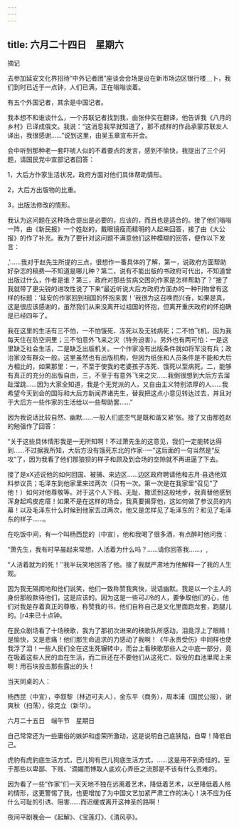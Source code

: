 ```yaml
---
---
---
```

title: 六月二十四日　星期六
---




摘记

去参加延安文化界招待“中外记者团”座谈会会场是设在新市场边区银行楼＿卜，我们到时已近于一点钟，人们已满，正在嗡嗡谈着。

有五个外国记者，其余是中国记者。

我本想不和谁谈什么，一个苏联记者找到我，由张仲实在翻译，他告诉我《八月的乡村》已译成俄文。我说：“这消息我早就知道了，那不成样的作品承蒙苏联友人译出，我很感谢……”说到这里，由吴玉章宣布开会。

会中听到那种老一套吓唬人似的不着要点的发言，感到不愉快，我提出了三个问题，请国民党中宣部记者回答：

1，大后方作家生活状况，政府方面对他们具体帮助情形。

2，大后方出版物的比重。

3，出版法修改的情形。

我认为这问题在这种场合提出是必要的，应该的，而且也是适合的。接了他们嗡嗡一阵，由《新民报》一个姓赵的，戴眼镜瘦而精明的人起来回答，接了由《大公报》的作了补充。我为了要针对这问题不满意他们这种模糊的回答，便作以下发言：

,'……我对于赵先生所提的三点，很想作一番具体的了解，第一，说政府方面帮助好杂志的稿费―不知道是哪儿种？第二，说有不能出版的书政府可代出，不知道曾出版过什么，作者是谁？第三，政府对那些贫病交困的作家是怎样帮助了？”接了我就带了更尖锐的进攻性说了下来“最近听说大后方政府方面办的一种刊物曾有这样的标题：‘延安的作家回到祖国的怀抱来罢！’我很为这召唤而兴奋，如果是真，这是很应该感谢的，虽然我们从来没离开过祖国的怀抱，但离开重庆政府的怀抱确是已经四年了。

我在这里的生活有三不怕，一不怕饿死、冻死以及无钱病死；二不怕飞机，因为我每天住在防空洞里；三不怕意外飞来之灾（特务迫害）。另外也有两可怕：一是这里缺乏社会生活，二是缺乏出版机关。一个作家没有出版条件就如将军没有兵；政治家没有群众一般。这里虽然也有出版机构，但因为纸张和人员条件是不能和大后方相比的，如果那里：一，不至于使我的老婆孩子冻死、饿死以至病死，二，能够有真正的充分的出版自由，三，不至于有意外飞来之灾……我倒很想到大后方去溜趾溜跳……因为大家全知道，我是个无党派的人，又自由主义特别浓厚的人……我希望今天到会的国际和大后方新闻界诸先生，替我把这点小意见转达过去，并且对于大后方一些作家的生活给以一些帮助罢……”

因为我说话比较自然、幽默……一般人们底空气是既和谐又紧‘张。接了又由那姓赵的勉强作了回答：

“关于这些具体情形我是一无所知啊！不过萧先生的这意见，我们一定能转达得到……不过据我所知，大后方没有饿死东北的作家··一”这后面的一句当然是“反攻”了，因为我看了他们那狼狈的样子和顾及到会场的空隙就不再进逼了下去。

接了是xX述说他的如何回国、被捕、来边区……边区政府聘请他和志月·县选他双料参议员；毛泽东到他家里来过两次（只有一次。第一次是在我家里“召见”了他！）如何对他尊敬等。对于这个人下贱、无耻、撒谎到这般地步，我真替他感到浑身起鸡皮疙瘩！如果不是在这样的场合，我真要揭穿他，这如何做了参议员的内幕！以及毛泽东什么时候到他家去过两次，他又是怎样见了毛泽东的？和见了毛泽东的样子……。

在吃饭中间，有一个叫杨西昆的（中宣），他和我喝了很多酒，有点醉时他问我：

“萧先生，我有时早晨起来常想，人活着为什么吗？……请你回答我……，,

“人活着就为的死！'’我半玩笑地回答了他。接了我就严肃地为他解释一了我的人生观。

因为我无隔阂地和他们说笑，他们一致称赞我爽快，说话幽默。我是以一个主人的身份那般款待他们，这是应该的。因为这是一些可J冷的人，要争取他们的心，他们对我是存着真正的尊敬，称赞我的书，他们自称自己是文化里面跑龙套，跑腿儿的。[r4来已十点钟。

在民众剧场看了十场秧歌，我为了那初次进来的秧歌队所感动，泪竟浮上了眼睛！是愉快，又是悲痛！他们那生命追求的力感动了我啊！《牛永贵受伤》中同样也使我浮了泪！一些人民们全在这生死辗转中，而台上看秧歌那些人之中底一部分，竟在吸着这些人民的血在生活，而二巨还在不要他们从这死亡、奴役的血池里爬上来啊！用石块投击那些露出的头！

当天同桌的人：

杨西昆（中宣），李叙黎（林迈可夫人），金东平（商务），周本浦（国民公报），谢爽秋（扫荡），徐克立（新华）。





六月二十五日　端午节　星期日


自己常常还为一些庸俗的嫉妒和虚荣所激动，这是说明自己底狭隘，自卑！降低自己。

虎豹有虎豹底生活方式，巴儿狗有巴儿狗底生活方式，……这是用不到奇怪的。至于那些以卑鄙、下贱、‘滴媚而博取人底欢心弄臣之流那是不该有什么责难的。

因为看了一些“作家”们一天天地不独在远离着艺术，降低着艺术，以至降低着人格的情形，这更警惕了我，也更增加了为中国文艺加紧严肃工作的决心！决不应为任什么可耻的引诱、阻害……而迟缓或离开这神圣的路啊！

夜间平剧晚会―《起解》、《宝莲灯》、《清风亭》。